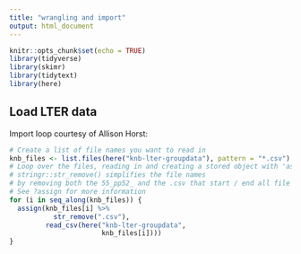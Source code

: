 ```yaml
---
title: "wrangling and import"
output: html_document
---
```


```r
knitr::opts_chunk$set(echo = TRUE)
library(tidyverse)
library(skimr)
library(tidytext)
library(here)
```

## Load LTER data
Import loop courtesy of Allison Horst:
```r
# Create a list of file names you want to read in
knb_files <- list.files(here("knb-lter-groupdata"), pattern = "*.csv")
# Loop over the files, reading in and creating a stored object with 'assign()'. See ?assign for more information.
# stringr::str_remove() simplifies the file names
# by removing both the 55_pp52_ and the .csv that start / end all file names
# See ?assign for more information
for (i in seq_along(knb_files)) {
  assign(knb_files[i] %>% 
           str_remove(".csv"), 
         read_csv(here("knb-lter-groupdata", 
                       knb_files[i])))
}
```

